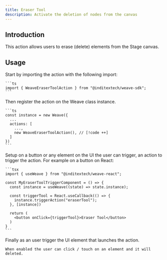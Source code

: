 ```yaml
---
title: Eraser Tool
description: Activate the deletion of nodes from the canvas
---
```



## Introduction

This action allows users to erase (delete) elements from the Stage canvas.

## Usage

<Accordions className="bg-transparent">
  <Accordion title="1. Import the action" id="import-action">
    Start by importing the action with the following import:

    ```ts
    import { WeaveEraserToolAction } from "@inditextech/weave-sdk";
    ```

  </Accordion>
  <Accordion title="2. Register the action" id="register-action">
    Then register the action on the Weave class instance.

    ```ts
    const instance = new Weave({
      ...
      actions: [
        ...,
        new WeaveEraserToolAction(), // [!code ++]
      ]
    })
    ```

  </Accordion>
  <Accordion title="3. Setup the action trigger" id="setup-action-trigger">
    Setup on a button or any element on the UI the user can trigger, an action
    to trigger the action. For example on a button on React:

    ```tsx
    import { useWeave } from "@inditextech/weave-react";

    const MyEraserToolTriggerComponent = () => {
      const instance = useWeave((state) => state.instance);

      const triggerTool = React.useCallback(() => {
        instance.triggerAction("eraserTool");
      }, [instance])

      return (
        <button onClick={triggerTool}>Eraser Tool</button>
      )
    }
    ```

  </Accordion>
  <Accordion title="4. Trigger the action" id="trigger-the-action">
    Finally as an user trigger the UI element that launches the action.

    When enabled the user can click / touch on an element and it will deleted.

  </Accordion>
</Accordions>
